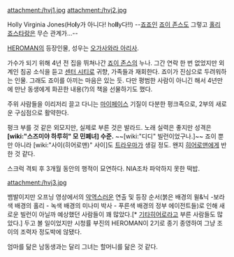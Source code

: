 attachment:/hvj1.jpg attachment:/hvj2.jpg

Holly Virginia Jones(Ho'''l'''y가 아니다! ho'''ll'''y다!!) --[[죠죠]]인 [[죠이 존스]]도 그렇고 [[홀리 죠스타]]랑은 무슨 관계가...--

[[HEROMAN]]의 등장인물, 성우는 [[오가사와라 아리사]]. 

가수가 되기 위해 4년 전 집을 뛰쳐나간 [[죠이 존스]]의 누나. 그간 연락 한 번 없었지만 외계인 침공 소식을 듣고 [[센터 시티]]로 귀향, 가족들과 재회한다. 죠이가 진심으로 두려워하는 인물. 그래도 죠이를 아끼는 마음은 있는 듯. 다만 평범한 사람이 아니긴 해서 4년만에 만난 동생에게 화끈한 내용(?)의 책을 선물하기도 했다.

주위 사람들을 이리저리 끌고 다니는 [[마이페이스]] 기질이 다분한 펑크족으로, 2부의 새로운 구심점으로 활약한다. 

펑크 부를 것 같은 외모지만, 실제로 부른 것은 발라드. 노래 실력은 좋지만 성격은 '''[wiki:"스즈미야 하루히" 모 민폐녀] 수준.''' ~~[wiki:"디디" 빌런이었구나.]~~ 죠이 뿐만 아니라 [wiki:"사이(히어로맨)" 사이]도 [[트라우마]]가 생길 정도. 왠지 [[히어로맨]]에게 반한 것 같다.

스크럭 격퇴 후 3개월 동안의 행적이 묘연하다. NIA조차 파악하지 못한 떡밥.

attachment:/hvj3.jpg

뱀발이지만 오프닝 영상에서의 [[악역]]스러운 연출 및 등장 순서(붉은 배경의 윌&닉 -보라색 배경의 홀리 - 녹색 배경의 미나미 박사 - 푸른색 배경의 정부 에이전트들)로 인해 새로운 빌런이 아닐까 예상했던 사람들이 꽤 많았다.[* [[기타히어로]]라고 부른 사람들도 많았다.] 두고 볼 일이었지만 시청률 부진의 HEROMAN이 2기로 종기 종영하여 그냥 조이의 조력자 정도박에 않됐다.

엄마를 닮은 남동생과는 달리 그녀는 할머니를 닮은 것 같다.
